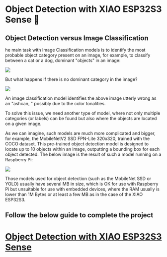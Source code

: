 # Object Detection with XIAO ESP32S3 Sense 🔧

## Object Detection versus Image Classification

he main task with Image Classification models is to identify the most probable object category present on an image, for example, to classify between a cat or a dog, dominant "objects" in an image:

![](https://hackster.imgix.net/uploads/attachments/1654476/img_class_Oafs1LJbVZ.jpg?auto=compress%2Cformat&w=740&h=555&fit=max)

But what happens if there is no dominant category in the image?

![](https://hackster.imgix.net/uploads/attachments/1654477/img_3_03NVYn1A61.png?auto=compress%2Cformat&w=740&h=555&fit=max)

An image classification model identifies the above image utterly wrong as an "ashcan, " possibly due to the color tonalities.

To solve this issue, we need another type of model, where not only multiple categories (or labels) can be found but also where the objects are located on a given image.

As we can imagine, such models are much more complicated and bigger, for example, the MobileNetV2 SSD FPN-Lite 320x320, trained with the COCO dataset. This pre-trained object detection model is designed to locate up to 10 objects within an image, outputting a bounding box for each object detected. The below image is the result of such a model running on a Raspberry Pi:

![](https://hackster.imgix.net/uploads/attachments/1654478/img_4_Z4otzrJp6I.png?auto=compress%2Cformat&w=740&h=555&fit=max)

Those models used for object detection (such as the MobileNet SSD or YOLO) usually have several MB in size, which is OK for use with Raspberry Pi but unsuitable for use with embedded devices, where the RAM usually is lower than 1M Bytes or at least a few MB as in the case of the XIAO ESP32S3.

## Follow the below guide to complete the project
# [Object Detection with XIAO ESP32S3 Sense](https://www.hackster.io/mjrobot/tinyml-made-easy-object-detection-with-xiao-esp32s3-sense-6be28d)


